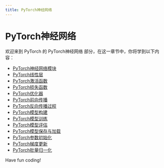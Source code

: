 ```yaml
---
title: PyTorch神经网络
---
```


# PyTorch神经网络

欢迎来到 PyTorch 的 PyTorch神经网络 部分，在这一章节中，你将学到以下内容：

- [PyTorch神经网络模块](./0-pytorch-neural-network-module.mdx)
- [PyTorch线性层](./1-pytorch-linear-layer.mdx)
- [PyTorch激活函数](./2-pytorch-activation-function.mdx)
- [PyTorch损失函数](./3-pytorch-loss-function.mdx)
- [PyTorch优化器](./4-pytorch-optimizer.mdx)
- [PyTorch前向传播](./5-pytorch-forward-propagation.mdx)
- [PyTorch反向传播过程](./6-pytorch-back-propagation-process.mdx)
- [PyTorch模型构建](./7-pytorch-model-construction.mdx)
- [PyTorch模型训练](./8-pytorch-model-training.mdx)
- [PyTorch模型评估](./9-pytorch-model-evaluation.mdx)
- [PyTorch模型保存与加载](./10-pytorch-model-saving-and-loading.mdx)
- [PyTorch参数初始化](./11-pytorch-parameter-initialization.mdx)
- [PyTorch梯度更新](./12-pytorch-gradient-update.mdx)
- [PyTorch批量归一化](./13-pytorch-batch-normalization.mdx)

Have fun coding!